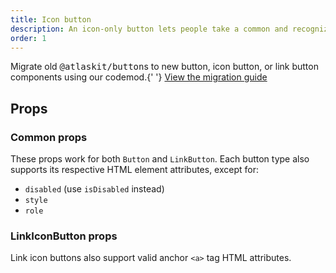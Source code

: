 ```yaml
---
title: Icon button
description: An icon-only button lets people take a common and recognizable action where space is limited.
order: 1
---
```



<SectionMessage>
  <p>
    Migrate old <tt>@atlaskit/button</tt>s to new button, icon button, or link
    button components using our codemod.{' '}
    <a href="/components/button/migration-guide">View the migration guide</a>
  </p>
</SectionMessage>

## Props

### Common props

These props work for both `Button` and `LinkButton`. Each button type also supports its respective HTML element attributes, except for:

- `disabled` (use `isDisabled` instead)
- `style`
- `role`

<PropsTable heading="" props={CommonIconProps} />

### LinkIconButton props

Link icon buttons also support valid anchor `<a>` tag HTML attributes.

<PropsTable heading="" props={LinkIconButtonProps} />
